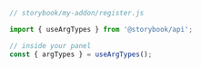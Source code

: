 ```js
// storybook/my-addon/register.js

import { useArgTypes } from '@storybook/api';

// inside your panel
const { argTypes } = useArgTypes();
```